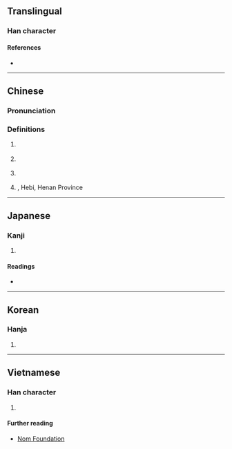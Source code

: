 {{character info/new}}
==Translingual==

===Han character===
{{Han char|rn=85|rad=水|as=08|sn=11|four=34181|canj=ETMC|ids=⿰氵其}}

====References====
* {{Han ref|kx=0629.080|dkj=17620|dj=1031.040|hdz=31641.020|uh=6DC7|ud=28103|bh=B24E|bd=45646}}

----

==Chinese==
{{zh-forms}}
{{zh-wp|zh:淇河 (衛河支流)|zh:淇河 (丹江支流)|zh:淇縣}}

===Pronunciation===
{{zh-pron
|m=qí
|c=kei4
|mc=y
|oc=y
|ma=
|cat=pn
}}

===Definitions===
{{zh-hanzi}}

# {{zh-div|水}} {{n-g|The name of a river that originates in Henan.}} <!--Taiwan MoE dictionary-->
# {{zh-div|河|水}} {{n-g|The name of a branch of the {{w|Hai River}}.}}
# {{zh-div|河}} {{n-g|The name of a branch of the {{w|Han River (Shaanxi and Hubei)|Han River}}.}}
# {{zh-div|縣}} {{w|Qi County, Hebi|Qi County}}, Hebi, Henan Province

----

==Japanese==

===Kanji===
{{ja-kanji|grade=|rs=水08}}

# {{rfdef|ja|sort=水08}}

====Readings====
* {{ja-readings
|goon=ぎ
|kanon=き
|kun=
}}

----

==Korean==

===Hanja===
{{ko-hanja|hangeul=기|eumhun=|rv=gi|mr=ki|y=ki}}

# {{rfdef|ko|sort=水08}}

----

==Vietnamese==

===Han character===
{{vi-hantu|rs=水08|kì}}

# {{rfdef|vi|sort=水08}}

====Further reading====
* [http://nomfoundation.org/common/nom_details.php?codepoint=6dc7 Nom Foundation]